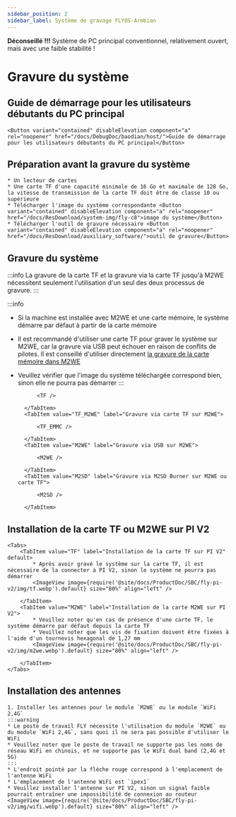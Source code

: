 ```yaml
---
sidebar_position: 2
sidebar_label: Système de gravage FLYOS-Armbian
---
```


**Déconseillé !!!** Système de PC principal conventionnel, relativement ouvert, mais avec une faible stabilité !





# Gravure du système

## Guide de démarrage pour les utilisateurs débutants du PC principal

    <Button variant="contained" disableElevation component="a" rel="noopener" href="/docs/DebugDoc/baodian/host/">Guide de démarrage pour les utilisateurs débutants du PC principal</Button>

## Préparation avant la gravure du système

    * Un lecteur de cartes
    * Une carte TF d'une capacité minimale de 16 Go et maximale de 128 Go, la vitesse de transmission de la carte TF doit être de classe 10 ou supérieure
    * Télécharger l'image du système correspondante <Button variant="contained" disableElevation component="a" rel="noopener" href="/docs/ResDownload/system-img/fly-c8">image du système</Button>
    * Télécharger l'outil de gravure nécessaire <Button variant="contained" disableElevation component="a" rel="noopener" href="/docs/ResDownload/auxiliary_software/">outil de gravure</Button>

## Gravure du système

:::info
La gravure de la carte TF et la gravure via la carte TF jusqu'à M2WE nécessitent seulement l'utilisation d'un seul des deux processus de gravure.
:::

:::info
* Si la machine est installée avec M2WE et une carte mémoire, le système démarre par défaut à partir de la carte mémoire
* Il est recommandé d'utiliser une carte TF pour graver le système sur M2WE, car la gravure via USB peut échouer en raison de conflits de pilotes. Il est conseillé d'utiliser directement [la gravure de la carte mémoire dans M2WE](https://mellow-next.klipper.cn/docs/ProductDoc/SBC/fly-pi-v2/fly-os)
* Veuillez vérifier que l'image du système téléchargée correspond bien, sinon elle ne pourra pas démarrer
:::

    <Tabs>
        <TabItem value="TF" label="Gravure sur carte TF" default>
            
            <TF />
            
        </TabItem>
        <TabItem value="TF_M2WE" label="Gravure via carte TF sur M2WE">
            
            <TF_EMMC />

        </TabItem>
        <TabItem value="M2WE" label="Gravure via USB sur M2WE">
            
            <M2WE />

        </TabItem>
        <TabItem value="M2SD" label="Gravure via M2SD Burner sur M2WE ou carte TF">
            
            <M2SD />

        </TabItem>
    </Tabs>



## Installation de la carte TF ou M2WE sur PI V2

    <Tabs>
        <TabItem value="TF" label="Installation de la carte TF sur PI V2" default>
            * Après avoir gravé le système sur la carte TF, il est nécessaire de la connecter à PI V2, sinon le système ne pourra pas démarrer
            <ImageView image={require('@site/docs/ProductDoc/SBC/fly-pi-v2/img/tf.webp').default} size="80%" align="left" />  

        </TabItem>
        <TabItem value="M2WE" label="Installation de la carte M2WE sur PI V2">
            * Veuillez noter qu'en cas de présence d'une carte TF, le système démarre par défaut depuis la carte TF
            * Veuillez noter que les vis de fixation doivent être fixées à l'aide d'un tournevis hexagonal de 1,27 mm
            <ImageView image={require('@site/docs/ProductDoc/SBC/fly-pi-v2/img/m2we.webp').default} size="80%" align="left" />  

        </TabItem>
    </Tabs>

## Installation des antennes

    1. Installer les antennes pour le module `M2WE` ou le module `WiFi 2,4G`
    :::warning
    * Le poste de travail FLY nécessite l'utilisation du module `M2WE` ou du module `WiFi 2,4G`, sans quoi il ne sera pas possible d'utiliser le WiFi
    * Veuillez noter que le poste de travail ne supporte pas les noms de réseau WiFi en chinois, et ne supporte pas le WiFi dual band (2,4G et 5G)
    :::
    * L'endroit pointé par la flèche rouge correspond à l'emplacement de l'antenne WiFi
    * L'emplacement de l'antenne WiFi est `ipex1`
    * Veuillez installer l'antenne sur PI V2, sinon un signal faible pourrait entraîner une impossibilité de connexion au routeur
    <ImageView image={require('@site/docs/ProductDoc/SBC/fly-pi-v2/img/wifi.webp').default} size="80%" align="left" />  

